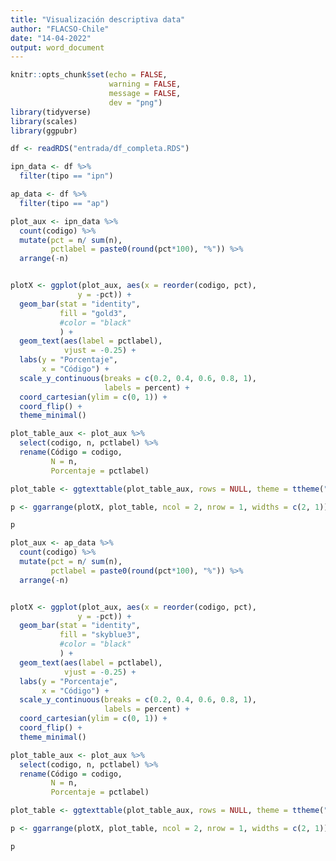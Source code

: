 ```yaml
---
title: "Visualización descriptiva data"
author: "FLACSO-Chile"
date: "14-04-2022"
output: word_document
---
```


```r
knitr::opts_chunk$set(echo = FALSE, 
                      warning = FALSE, 
                      message = FALSE, 
                      dev = "png")
library(tidyverse)
library(scales)
library(ggpubr)

df <- readRDS("entrada/df_completa.RDS")

ipn_data <- df %>% 
  filter(tipo == "ipn")

ap_data <- df %>% 
  filter(tipo == "ap")

```


```r

plot_aux <- ipn_data %>% 
  count(codigo) %>% 
  mutate(pct = n/ sum(n), 
         pctlabel = paste0(round(pct*100), "%")) %>%
  arrange(-n)


plotX <- ggplot(plot_aux, aes(x = reorder(codigo, pct), 
               y = -pct)) + 
  geom_bar(stat = "identity",
           fill = "gold3", 
           #color = "black"
           ) +
  geom_text(aes(label = pctlabel), 
            vjust = -0.25) + 
  labs(y = "Porcentaje", 
       x = "Código") + 
  scale_y_continuous(breaks = c(0.2, 0.4, 0.6, 0.8, 1),
                     labels = percent) +
  coord_cartesian(ylim = c(0, 1)) +
  coord_flip() + 
  theme_minimal()

plot_table_aux <- plot_aux %>% 
  select(codigo, n, pctlabel) %>% 
  rename(Código = codigo, 
         N = n, 
         Porcentaje = pctlabel)

plot_table <- ggtexttable(plot_table_aux, rows = NULL, theme = ttheme("mBlueWhite"))

p <- ggarrange(plotX, plot_table, ncol = 2, nrow = 1, widths = c(2, 1))

p

```

```r

plot_aux <- ap_data %>% 
  count(codigo) %>% 
  mutate(pct = n/ sum(n), 
         pctlabel = paste0(round(pct*100), "%")) %>%
  arrange(-n)


plotX <- ggplot(plot_aux, aes(x = reorder(codigo, pct), 
               y = -pct)) + 
  geom_bar(stat = "identity",
           fill = "skyblue3", 
           #color = "black"
           ) +
  geom_text(aes(label = pctlabel), 
            vjust = -0.25) + 
  labs(y = "Porcentaje", 
       x = "Código") + 
  scale_y_continuous(breaks = c(0.2, 0.4, 0.6, 0.8, 1),
                     labels = percent) +
  coord_cartesian(ylim = c(0, 1)) +
  coord_flip() + 
  theme_minimal()

plot_table_aux <- plot_aux %>% 
  select(codigo, n, pctlabel) %>% 
  rename(Código = codigo, 
         N = n, 
         Porcentaje = pctlabel)

plot_table <- ggtexttable(plot_table_aux, rows = NULL, theme = ttheme("mBlueWhite"))

p <- ggarrange(plotX, plot_table, ncol = 2, nrow = 1, widths = c(2, 1))

p

```
```r

```

